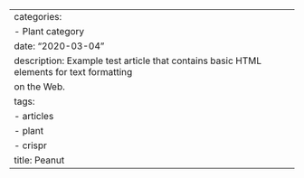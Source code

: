 ---
categories:
- Plant category
date: "2020-03-04"
description: Example test article that contains basic HTML elements for text formatting
  on the Web.
tags:
- articles
- plant
- crispr
title: Peanut
---